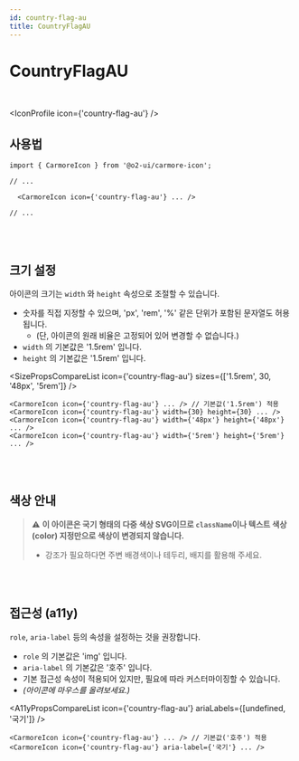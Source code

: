 ```yaml
---
id: country-flag-au
title: CountryFlagAU
---
```




# CountryFlagAU

<br />

<IconProfile icon={'country-flag-au'} />

## 사용법

```tsx
import { CarmoreIcon } from '@o2-ui/carmore-icon';

// ...

  <CarmoreIcon icon={'country-flag-au'} ... />

// ...
```

<br />
<br />

## 크기 설정

아이콘의 크기는 `width` 와 `height` 속성으로 조절할 수 있습니다.

- 숫자를 직접 지정할 수 있으며, 'px', 'rem', '%' 같은 단위가 포함된 문자열도 허용됩니다.
  - (단, 아이콘의 원래 비율은 고정되어 있어 변경할 수 없습니다.)
- `width` 의 기본값은 '1.5rem' 입니다.
- `height` 의 기본값은 '1.5rem' 입니다.

<SizePropsCompareList icon={'country-flag-au'} sizes={['1.5rem', 30, '48px', '5rem']} />

```tsx
<CarmoreIcon icon={'country-flag-au'} ... /> // 기본값('1.5rem') 적용
<CarmoreIcon icon={'country-flag-au'} width={30} height={30} ... />
<CarmoreIcon icon={'country-flag-au'} width={'48px'} height={'48px'} ... />
<CarmoreIcon icon={'country-flag-au'} width={'5rem'} height={'5rem'} ... />
```

<br />
<br />

## 색상 안내

> ⚠️ <b>이 아이콘은 국기 형태의 다중 색상 SVG이므로 `className`이나 텍스트 색상(color) 지정만으로 색상이 변경되지 않습니다. </b>
>
> - 강조가 필요하다면 주변 배경색이나 테두리, 배지를 활용해 주세요.

<br />
<br />

## 접근성 (a11y)

`role`, `aria-label` 등의 속성을 설정하는 것을 권장합니다.

- `role` 의 기본값은 'img' 입니다.
- `aria-label` 의 기본값은 '호주' 입니다.
- 기본 접근성 속성이 적용되어 있지만, 필요에 따라 커스터마이징할 수 있습니다.
- _(아이콘에 마우스를 올려보세요.)_

<A11yPropsCompareList icon={'country-flag-au'} ariaLabels={[undefined, '국기']} />

```tsx
<CarmoreIcon icon={'country-flag-au'} ... /> // 기본값('호주') 적용
<CarmoreIcon icon={'country-flag-au'} aria-label={'국기'} ... />
```
